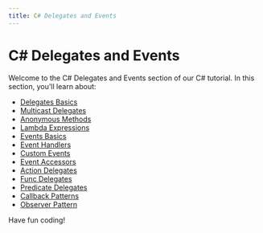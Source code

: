 ```yaml
---
title: C# Delegates and Events
---
```


# C# Delegates and Events

Welcome to the C# Delegates and Events section of our C# tutorial. In this section, you'll learn about:

- [Delegates Basics](./0-c-sharp-delegates-basics.mdx)
- [Multicast Delegates](./1-c-sharp-multicast-delegates.mdx)
- [Anonymous Methods](./2-c-sharp-anonymous-methods.mdx)
- [Lambda Expressions](./3-c-sharp-lambda-expressions.mdx)
- [Events Basics](./4-c-sharp-events-basics.mdx)
- [Event Handlers](./5-c-sharp-event-handlers.mdx)
- [Custom Events](./6-c-sharp-custom-events.mdx)
- [Event Accessors](./7-c-sharp-event-accessors.mdx)
- [Action Delegates](./8-c-sharp-action-delegates.mdx)
- [Func Delegates](./9-c-sharp-func-delegates.mdx)
- [Predicate Delegates](./10-c-sharp-predicate-delegates.mdx)
- [Callback Patterns](./11-c-sharp-callback-patterns.mdx)
- [Observer Pattern](./12-c-sharp-observer-pattern.mdx)

Have fun coding!